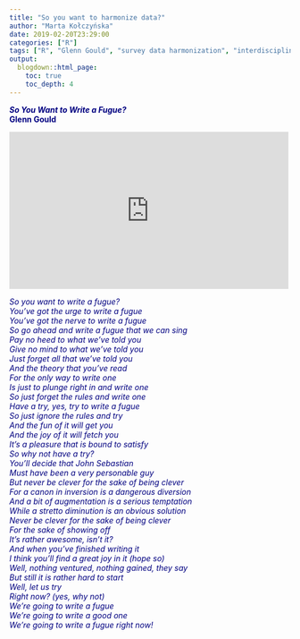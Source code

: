 ```yaml
---
title: "So you want to harmonize data?"
author: "Marta Kołczyńska"
date: 2019-02-20T23:29:00
categories: ["R"]
tags: ["R", "Glenn Gould", "survey data harmonization", "interdisciplinarity"]
output: 
  blogdown::html_page:
    toc: true
    toc_depth: 4    
---
```




<p><span style="color: #000080;"><em><strong>So You Want to Write a Fugue?</strong></em></span><br /><span style="color: #000080;"><strong>Glenn Gould</strong></span></p>

<iframe src="https://player.vimeo.com/video/29025438?title=0&byline=0&portrait=0" width="500" height="281" frameborder="0" webkitallowfullscreen mozallowfullscreen allowfullscreen></iframe>


<p><span style="color: #000080;"><em>So you want to write a fugue?</em></span><br /><span style="color: #000080;"><em>You've got the urge to write a fugue</em></span><br /><span style="color: #000080;"><em>You've got the nerve to write a fugue</em></span><br /><span style="color: #000080;"><em>So go ahead and write a fugue that we can sing</em></span><br /><span style="color: #000080;"><em>Pay no heed to what we've told you</em></span><br /><span style="color: #000080;"><em>Give no mind to what we've told you</em></span><br /><span style="color: #000080;"><em>Just forget all that we've told you</em></span><br /><span style="color: #000080;"><em>And the theory that you've read</em></span><br /><span style="color: #000080;"><em>For the only way to write one</em></span><br /><span style="color: #000080;"><em>Is just to plunge right in and write one</em></span><br /><span style="color: #000080;"><em>So just forget the rules and write one</em></span><br /><span style="color: #000080;"><em>Have a try, yes, try to write a fugue</em></span><br /><span style="color: #000080;"><em>So just ignore the rules and try</em></span><br /><span style="color: #000080;"><em>And the fun of it will get you</em></span><br /><span style="color: #000080;"><em>And the joy of it will fetch you</em></span><br /><span style="color: #000080;"><em>It's a pleasure that is bound to satisfy</em></span><br /><span style="color: #000080;"><em>So why not have a try?</em></span><br /><span style="color: #000080;"><em>You'll decide that John Sebastian</em></span><br /><span style="color: #000080;"><em>Must have been a very personable guy</em></span><br /><span style="color: #000080;"><em>But never be clever for the sake of being clever</em></span><br /><span style="color: #000080;"><em>For a canon in inversion is a dangerous diversion</em></span><br /><span style="color: #000080;"><em>And a bit of augmentation is a serious temptation</em></span><br /><span style="color: #000080;"><em>While a stretto diminution is an obvious solution</em></span><br /><span style="color: #000080;"><em>Never be clever for the sake of being clever</em></span><br /><span style="color: #000080;"><em>For the sake of showing off</em></span><br /><span style="color: #000080;"><em>It's rather awesome, isn't it?</em></span><br /><span style="color: #000080;"><em>And when you've finished writing it</em></span><br /><span style="color: #000080;"><em>I think you'll find a great joy in it (hope so)</em></span><br /><span style="color: #000080;"><em>Well, nothing ventured, nothing gained, they say</em></span><br /><span style="color: #000080;"><em>But still it is rather hard to start</em></span><br /><span style="color: #000080;"><em>Well, let us try</em></span><br /><span style="color: #000080;"><em>Right now? (yes, why not)</em></span><br /><span style="color: #000080;"><em>We're going to write a fugue</em></span><br /><span style="color: #000080;"><em>We're going to write a good one</em></span><br /><span style="color: #000080;"><em>We're going to write a fugue right now!</em></span></p>


